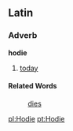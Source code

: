 ==Latin==
===Adverb===
'''hodie'''

#[[today]]
====Related Words====
:[[dies]]

[[pl:Hodie]]
[[pt:Hodie]]